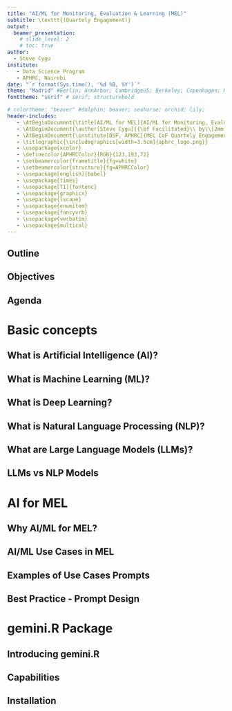 ---
title: "AI/ML for Monitoring, Evaluation & Learning (MEL)"
subtitle: \texttt{(Quartely Engagement)}
output: 
  beamer_presentation:
    # slide_level: 2
    # toc: true
author: 
  - Steve Cygu
institute:
   - Data Science Program
   - APHRC, Nairobi
date: "`r format(Sys.time(), '%d %B, %Y')`"
theme: "Madrid" #Berlin; AnnArbor; CambridgeUS; Berkeley; Copenhagen; Madrid, 
fonttheme: "serif" # serif; structurebold

# colortheme: "beaver" #dolphin; beaver; seahorse; orchid; lily;
header-includes:
   - \AtBeginDocument{\title[AI/ML for MEL]{AI/ML for Monitoring, Evaluation \& Learning (MEL)}}
   - \AtBeginDocument{\author[Steve Cygu]{{\bf Facilitated}\\ by\\[2mm]Steve Cygu, PhD}}
   - \AtBeginDocument{\institute[DSP, APHRC]{MEL CoP Quartely Engagement}}
   - \titlegraphic{\includegraphics[width=3.5cm]{aphrc_logo.png}}
   - \usepackage{xcolor}
   - \definecolor{APHRCColor}{RGB}{123,193,72}
   - \setbeamercolor{frametitle}{fg=white}
   - \setbeamercolor{structure}{fg=APHRCColor}
   - \usepackage[english]{babel}
   - \usepackage{times}
   - \usepackage[T1]{fontenc}
   - \usepackage{graphicx}
   - \usepackage{lscape}
   - \usepackage{enumitem}
   - \usepackage{fancyvrb}
   - \usepackage{verbatim}
   - \usepackage{multicol}
---

\let\proglang=\textsf
\let\pkg=\textbf 
\let\code=\texttt


\newcommand{\bR}{ \mbox{\boldmath $R$} }
\newcommand{\bb}{ \mbox{\boldmath $b$} }
\newcommand{\bSigma}{ \mbox{\boldmath $\Sigma$} }
\newcommand{\bbeta}{ \mbox{\boldmath $\beta$} }
\newcommand{\bzero}{ \mbox{\boldmath $0$} }
\newcommand{\bone}{ \mbox{\boldmath $1$} }

## Outline
\begin{multicols}{2}
\begin{itemize}[label=\textcolor{blue}{$\diamond$}]
\setlength\itemsep{0.4em}
\item Learning objectives
\item Agenda
\item Basic concepts
\item AI for MEL
\item Introducing gemini.R package
\item Practical sessions
\item Takeways
\end{itemize}
\end{multicols}

## Objectives
\begin{itemize}[label=\textcolor{blue}{$\diamond$}]
\item Learn how AI (LLMs, NLP) can streamline MEL tasks (report summaries, trend detection, insights) 
\begin{itemize}[label=\textcolor{green}{$\diamond$}]
\item Using \proglang{R} and the \pkg{gemini.R} package]
\end{itemize}
\item Focus on conceptual understanding and practical examples
\end{itemize}


## Agenda

\begin{itemize}[label=\textcolor{blue}{$\diamond$}]
\item Definitions of AI, Machine Learning (ML), Natural Language Processing (NLP), and Large Language Models (LLMs)
\item How AI/ML applies to MEL tasks (summaries, trend analysis, indicator extraction)
\item Introducing \proglang{R} and the \pkg{gemini.R} package, and conceptual workflows using them
\item Demonstrations using APHRC-style reports to show AI’s impact on MEL tasks.
\item Address common questions about AI in MEL, best practices, and resources.
\end{itemize}


# Basic concepts

## What is Artificial Intelligence (AI)?

\begin{itemize}[label=\textcolor{blue}{$\diamond$}]
\item AI is the simulation of human intelligence by machines, enabling them to learn, reason, and self-correct
\item Involves tasks like learning from data, making decisions, and improving over time.
\item \textbf{Examples:} Virtual assistants, image recognition, and LLMs (chatbots like ChatGPT) are all AI applications
\item \textbf{In MEL:} AI provides the broad framework for automating cognitive tasks in MEL, such as analyzing data and generating insights
\end{itemize}


## What is Machine Learning (ML)?

\begin{itemize}[label=\textcolor{blue}{$\diamond$}]
\item ML is a subset of AI that focuses on building systems that learn—and improve—as they consume more data
\item Instead of explicit programming, ML models use algorithms to identify patterns in data and make predictions
\item \textbf{Examples:} Spam filters, recommendation engines, and predictive models are all powered by ML
\item \textbf{In MEL:} ML can be used for tasks like predictive  \textbf{trend analysis} or  \textbf{anomaly detection} in monitoring data
\end{itemize}


## What is Deep Learning?

\begin{itemize}[label=\textcolor{blue}{$\diamond$}]
\item Deep Learning is a specialized subset of ML that uses \textbf{multi-layered neural networks} (inspired by the brain) to learn complex patterns
\item Deep learning models excel at processing unstructured data (text, images, audio) and power modern AI like LLMs and image recognition
\item \textbf{Examples:} Convolutional Neural Networks (CNNs) for images, Recurrent Neural Networks (RNNs)/Transformers for text (LLMs are Transformer-based deep learning models)
\item \textbf{In MEL:} Deep learning enables advanced NLP techniques for understanding and generating human language from reports and feedback
\end{itemize}


## What is Natural Language Processing (NLP)?

\begin{itemize}[label=\textcolor{blue}{$\diamond$}]
\item NLP enables computers to interpret, analyze, and generate human language
\item It is a field of AI that combines linguistics and ML to process text and speech (e.g., understanding reports, transcriptions)
\item \textbf{Examples:} Sentiment analysis, translation, keyword extraction, summarization, and chatbots
\item \textbf{In MEL:} NLP can automate analysis of qualitative data, such as categorizing survey responses or summarizing narrative reports
\end{itemize}



## What are Large Language Models (LLMs)? 

\begin{itemize}[label=\textcolor{blue}{$\diamond$}]
\item LLMs are machine learning models trained on massive text datasets to understand and generate human-like text
\item LLMs (like Google’s Gemini, OpenAI’s GPT) use deep learning (transformer networks) to predict and generate text based on input prompts
\item They can summarize text, answer questions, translate languages, and more by analyzing context and patterns in huge corpora
\item \textbf{Examples:} ChatGPT, Google Bard/Gemini, Meta’s Llama. These models can be accessed via APIs (like \pkg{gemini.R} in \proglang{R}) for automated text tasks
\end{itemize}


## LLMs vs NLP Models

\begin{itemize}[label=\textcolor{blue}{$\diamond$}]
\item LLMs are broad and generate fluent text; NLP models are often task-specific (e.g., sentiment analysis, translation)
\item Both use large datasets and ML to interpret language. LLMs are a type of generative AI; NLP encompasses both generative and analytical language tools
\item An LLM can generate a report summary on its own, while a traditional NLP model might only score sentiment or extract entities
\item We can use LLMs (via \pkg{gemini.R}) for a wide range of MEL tasks (summarization, Q\&A), whereas specific NLP tools (built on ML) can handle targeted tasks like coding feedback
\end{itemize}


# AI for MEL

## Why AI/ML for MEL?

\begin{itemize}[label=\textcolor{blue}{$\diamond$}]
\item AI automates manual analysis and reporting tasks
\item Real-time data processing allows quicker insights and decision-making (e.g., generating a report summary instantly)
\item Machine learning reduces human error and improves consistency in data handling
\item AI systems can process vast amounts of data (multiple reports, years of trends)
\end{itemize}

## AI/ML Use Cases in MEL

\begin{itemize}[label=\textcolor{blue}{$\diamond$}]
\item Automated reporting - Generate executive summaries of quarterly reports automatically
\item Trend analysis - Identify changes in key indicators over time (e.g., rising incidence, budget variances)
\item Sentiment analysis - Categorize and analyze textual feedback or stakeholder comments for sentiment and themes
\item Predictive - Forecast project outcomes or risks (e.g., anticipating resource needs)
\item Data validation - Use anomaly detection to flag data entry errors
\end{itemize}


## Examples of Use Cases Prompts

\begin{itemize}[label=\textcolor{blue}{$\diamond$}]
\item Summarize reports - \textit{“Summarize the key findings and trends in this quarter’s report”}
\item Extracting indicators - \textit{“List the key indicators and their current values from this report.”}
\item Trend analysis - \textit{“Compare the trends in indicator X between Q1 and Q4”}
\end{itemize}


## Best Practice -  Prompt Design

\begin{itemize}[label=\textcolor{blue}{$\diamond$}]
\item Be specific - Clear instructions yield better results (e.g., “Summarize the key findings” vs “Tell me about this report”)
\item Provide context - Include necessary details in the prompt (e.g., time frame, project name)
\item Use Examples - If possible, give one example in your prompt (e.g., “Like this example: …”)
\item Check Output format - Specify desired format (bullet points, summary paragraph, list)
\item Iterate - Try multiple prompt phrasings to see which yields the best answer.
\end{itemize}


# gemini.R Package

## Introducing gemini.R

\begin{itemize}[label=\textcolor{blue}{$\diamond$}]
\item An R package that interfaces with Google’s Gemini LLM API
\item Enables R users to leverage a powerful LLM for tasks like text generation, summarization, Q\&A, directly within R
\item Simple functions (e.g., \code{gemini("prompt")}) to send text prompts to Gemini and receive responses.
\end{itemize}


## Capabilities

\begin{itemize}[label=\textcolor{blue}{$\diamond$}]
\item Text generation
\item Image/Audio analysis
\item Customization via different models
\item Integrates with various data pipelines
\item Well documented
\end{itemize}


## Installation

\begin{itemize}[label=\textcolor{blue}{$\diamond$}]
\item Practical session
\end{itemize}








## {}
\begin{center}
Thank You!!\\[8mm]
Questions?????
\end{center}
